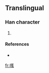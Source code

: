 ==Translingual==

===Han character===
{{Han char|rn=30|rad=口|as=10|sn=13|four=|canj=口廿山戈 (RTUI)}}

# {{defn|Han|sort=口10}}

====References====
* {{Han ref|kx=0204.111|hdz=10670.081|uh=55F4|ud=22004}}

[[fr:嗴]]